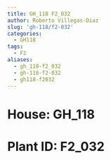 ```yaml
---
title: GH_118 F2_032
author: Roberto Villegas-Diaz
slug: 'gh-118/f2-032'
categories:
  - GH118
tags:
  - F2
aliases:
  - gh_118-f2_032
  - gh-118-f2-032
  - gh118-f2032
---
```


# **House**: GH_118
# **Plant ID**: F2_032
